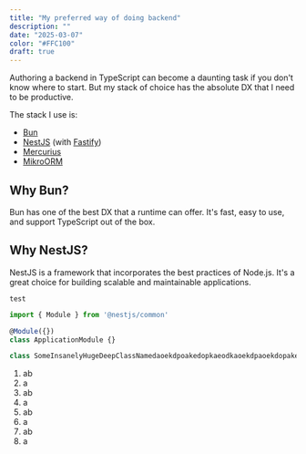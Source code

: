 ```yaml
---
title: "My preferred way of doing backend"
description: ""
date: "2025-03-07"
color: "#FFC100"
draft: true
---
```


Authoring a backend in TypeScript can become a daunting task if you don't know where to start. But my stack of choice has the absolute DX that I need to be productive.

The stack I use is:

- [Bun](https://bun.sh/)
- [NestJS](https://docs.nestjs.com/) (with [Fastify](https://fastify.dev/))
- [Mercurius](https://mercurius.dev/)
- [MikroORM](https://mikro-orm.io/)

## Why Bun?

Bun has one of the best DX that a runtime can offer. It's fast, easy to use, and support TypeScript out of the box.

## Why NestJS?

NestJS is a framework that incorporates the best practices of Node.js. It's a great choice for building scalable and maintainable applications.

`test`

```ts twoslash
import { Module } from '@nestjs/common'

@Module({})
class ApplicationModule {}

class SomeInsanelyHugeDeepClassNamedaoekdpoakedopkaeodkaoekdpaoekdopakeopdkapoedkpaoekdpoakeopdokaed{}
```

1. ab
1. a
1. ab
1. a
1. ab
1. a
1. ab
1. a
